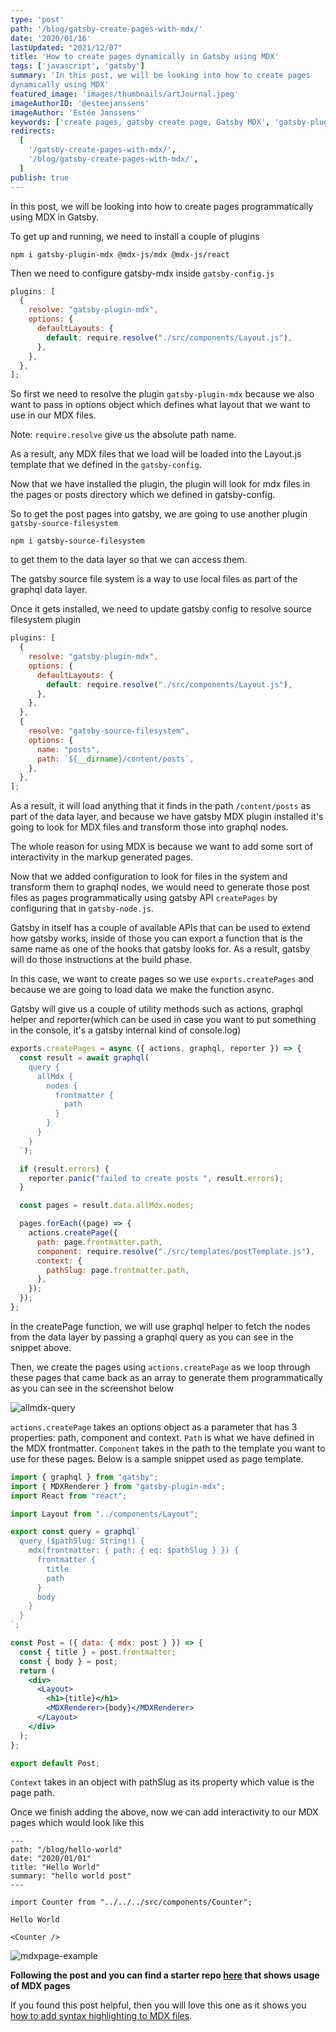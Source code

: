 ```yaml
---
type: 'post'
path: '/blog/gatsby-create-pages-with-mdx/'
date: '2020/01/16'
lastUpdated: "2021/12/07"
title: 'How to create pages dynamically in Gatsby using MDX'
tags: ['javascript', 'gatsby']
summary: 'In this post, we will be looking into how to create pages
dynamically using MDX'
featured_image: 'images/thumbnails/artJournal.jpeg'
imageAuthorID: '@esteejanssens'
imageAuthor: 'Estée Janssens'
keywords: ['create pages, gatsby create page, Gatsby MDX', 'gatsby-plugin-mdx']
redirects:
  [
    '/gatsby-create-pages-with-mdx/',
    '/blog/gatsby-create-pages-with-mdx/',
  ]
publish: true
---
```



In this post, we will be looking into how to create pages programmatically using MDX in Gatsby.

To get up and running, we need to install a couple of plugins

```shell
npm i gatsby-plugin-mdx @mdx-js/mdx @mdx-js/react
```

Then we need to configure gatsby-mdx inside `gatsby-config.js`

```js
plugins: [
  {
    resolve: "gatsby-plugin-mdx",
    options: {
      defaultLayouts: {
        default: require.resolve("./src/components/Layout.js"),
      },
    },
  },
];
```

So first we need to resolve the plugin `gatsby-plugin-mdx` because we also want to pass in options object which defines what layout that we want to use in our MDX files.

Note: `require.resolve` give us the absolute path name.

As a result, any MDX files that we load will be loaded into the Layout.js template that we defined in the `gatsby-config`.

Now that we have installed the plugin, the plugin will look for mdx files in the pages or posts directory which we defined in gatsby-config.

So to get the post pages into gatsby, we are going to use another plugin `gatsby-source-filesystem`

```shell
npm i gatsby-source-filesystem
```

to get them to the data layer so that we can access them.

The gatsby source file system is a way to use local files as part of the graphql data layer.

Once it gets installed, we need to update gatsby config to resolve source filesystem plugin

```js
plugins: [
  {
    resolve: "gatsby-plugin-mdx",
    options: {
      defaultLayouts: {
        default: require.resolve("./src/components/Layout.js"),
      },
    },
  },
  {
    resolve: "gatsby-source-filesystem",
    options: {
      name: "posts",
      path: `${__dirname}/content/posts`,
    },
  },
];
```

As a result, it will load anything that it finds in the path `/content/posts` as part of the data layer, and because we have gatsby MDX plugin installed it's going to look for MDX files and transform those into graphql nodes.

The whole reason for using MDX is because we want to add some sort of interactivity in the markup generated pages.

Now that we added configuration to look for files in the system and transform them to graphql nodes, we would need to generate those post files as pages programmatically using gatsby API `createPages` by configuring that in `gatsby-node.js`.

Gatsby in itself has a couple of available APIs that can be used to extend how gatsby works, inside of those you can export a function that is the same name as one of the hooks that gatsby looks for. As a result, gatsby will do those instructions at the build phase.

In this case, we want to create pages so we use `exports.createPages` and because we are going to load data we make the function async.

Gatsby will give us a couple of utility methods such as actions, graphql helper and reporter(which can be used in case you want to put something in the console, it's a gatsby internal kind of console.log)

```js
exports.createPages = async ({ actions, graphql, reporter }) => {
  const result = await graphql(`
    query {
      allMdx {
        nodes {
          frontmatter {
            path
          }
        }
      }
    }
  `);

  if (result.errors) {
    reporter.panic("failed to create posts ", result.errors);
  }

  const pages = result.data.allMdx.nodes;

  pages.forEach((page) => {
    actions.createPage({
      path: page.frontmatter.path,
      component: require.resolve("./src/templates/postTemplate.js"),
      context: {
        pathSlug: page.frontmatter.path,
      },
    });
  });
};
```

In the createPage function, we will use graphql helper to fetch the nodes from the data layer by passing a graphql query as you can see in the snippet above.

Then, we create the pages using `actions.createPage` as we loop through these pages that came back as an array to generate them programmatically as you can see in the screenshot below

![allmdx-query](./allmdx-query.png)

`actions.createPage` takes an options object as a parameter that has 3 properties: path, component and context.
`Path` is what we have defined in the MDX frontmatter.
`Component` takes in the path to the template you want to use for these pages. Below is a sample snippet used as page template.

```jsx
import { graphql } from "gatsby";
import { MDXRenderer } from "gatsby-plugin-mdx";
import React from "react";

import Layout from "../components/Layout";

export const query = graphql`
  query ($pathSlug: String!) {
    mdx(frontmatter: { path: { eq: $pathSlug } }) {
      frontmatter {
        title
        path
      }
      body
    }
  }
`;

const Post = ({ data: { mdx: post } }) => {
  const { title } = post.frontmatter;
  const { body } = post;
  return (
    <div>
      <Layout>
        <h1>{title}</h1>
        <MDXRenderer>{body}</MDXRenderer>
      </Layout>
    </div>
  );
};

export default Post;
```

`Context` takes in an object with pathSlug as its property which value is the page path.

Once we finish adding the above, now we can add interactivity to our MDX pages which would look like this

```mdx
---
path: "/blog/hello-world"
date: "2020/01/01"
title: "Hello World"
summary: "hello world post"
---

import Counter from "../../../src/components/Counter";

Hello World

<Counter />
```

![mdxpage-example](./mdxpage-example.png)

**Following the post and you can find a starter repo [here](https://github.com/gabroun/gatsby-mdx-starter) that shows usage of MDX pages**

If you found this post helpful, then you will love this one as it shows you [how to add syntax highlighting to MDX files](/blog/syntax-highlighting-in-gatsby-mdx/).

<ReadMore link1="/blog/syntax-highlighting-in-gatsby-mdx/" />
